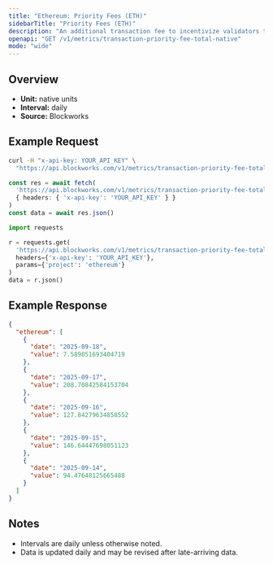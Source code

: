 ```yaml
---
title: "Ethereum: Priority Fees (ETH)"
sidebarTitle: "Priority Fees (ETH)"
description: "An additional transaction fee to incentivize validators to prioritize and execute transactions."
openapi: "GET /v1/metrics/transaction-priority-fee-total-native"
mode: "wide"
---
```


## Overview

- **Unit:** native units
- **Interval:** daily
- **Source:** Blockworks

## Example Request

<CodeGroup>

```bash cURL
curl -H "x-api-key: YOUR_API_KEY" \
  "https://api.blockworks.com/v1/metrics/transaction-priority-fee-total-native?project=ethereum"
```

```typescript TypeScript
const res = await fetch(
  'https://api.blockworks.com/v1/metrics/transaction-priority-fee-total-native?project=ethereum',
  { headers: { 'x-api-key': 'YOUR_API_KEY' } }
)
const data = await res.json()
```

```python Python
import requests

r = requests.get(
  'https://api.blockworks.com/v1/metrics/transaction-priority-fee-total-native',
  headers={'x-api-key': 'YOUR_API_KEY'},
  params={'project': 'ethereum'}
)
data = r.json()
```

</CodeGroup>

## Example Response

```json
{
  "ethereum": [
    {
      "date": "2025-09-18",
      "value": 7.589051693404719
    },
    {
      "date": "2025-09-17",
      "value": 208.70842584153704
    },
    {
      "date": "2025-09-16",
      "value": 127.84279634858552
    },
    {
      "date": "2025-09-15",
      "value": 146.64447698051123
    },
    {
      "date": "2025-09-14",
      "value": 94.47648125665488
    }
  ]
}
```

## Notes
- Intervals are daily unless otherwise noted.
- Data is updated daily and may be revised after late-arriving data.